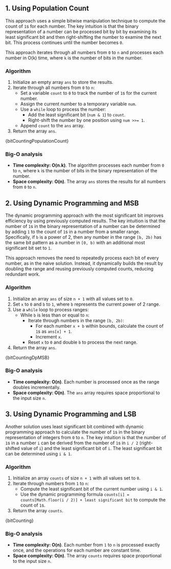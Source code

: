 

## 1. Using Population Count

This approach uses a simple bitwise manipulation technique to compute the count of `1`s for each number. The key intuition is that the binary representation of a number can be processed bit by bit by examining its least significant bit and then right-shifting the number to examine the next bit. This process continues until the number becomes `0`.

This approach iterates through all numbers from `0` to `n` and processes each number in O(k) time, where `k` is the number of bits in the number.

### Algorithm

1. Initialize an empty array `ans` to store the results.
2. Iterate through all numbers from `0` to `n`:
   - Set a variable `count` to `0` to track the number of `1`s for the current number.
   - Assign the current number to a temporary variable `num`.
   - Use a `while` loop to process the number:
     - Add the least significant bit (`num & 1`) to `count`.
     - Right-shift the number by one position using `num >>= 1`.
   - Append `count` to the `ans` array.
3. Return the array `ans`.

<MDXCodeBlock>{bitCountingPopulationCount}</MDXCodeBlock>

### Big-O analysis

- **Time complexity: O(n.k)**. The algorithm processes each number from `0` to `n`, where `k` is the number of bits in the binary representation of the number.
- **Space complexity: O(n)**. The array `ans` stores the results for all numbers from `0` to `n`.

## 2. Using Dynamic Programming and MSB

The dynamic programming approach with the most significant bit improves efficiency by using previously computed results. The key intuition is that the number of `1`s in the binary representation of a number can be determined by adding `1` to the count of `1`s in a number from a smaller range. Specifically, if `b` is a power of 2, then any number in the range `[b, 2b)` has the same bit pattern as a number in `[0, b)` with an additional most significant bit set to `1`.

This approach removes the need to repeatedly process each bit of every number, as in the naive solution. Instead, it dynamically builds the result by doubling the range and reusing previously computed counts, reducing redundant work.

### Algorithm

1. Initialize an array `ans` of size `n + 1` with all values set to `0`.
2. Set `x` to `0` and `b` to `1`, where `b` represents the current power of 2 range.
3. Use a `while` loop to process ranges:
   - While `b` is less than or equal to `n`:
     - Iterate through numbers in the range `[b, 2b)`:
       - For each number `x + b` within bounds, calculate the count of `1`s as `ans[x] + 1`.
       - Increment `x`.
     - Reset `x` to `0` and double `b` to process the next range.
4. Return the array `ans`.

<MDXCodeBlock>{bitCountingDpMSB}</MDXCodeBlock>

### Big-O analysis

- **Time complexity: O(n)**. Each number is processed once as the range doubles incrementally.
- **Space complexity: O(n)**. The `ans` array requires space proportional to the input size `n`.

## 3. Using Dynamic Programming and LSB

Another solution uses least significant bit combined with dynamic programming approach to calculate the number of `1`s in the binary representation of integers from `0` to `n`. The key intuition is that the number of `1`s in a number `i` can be derived from the number of `1`s in `i / 2` (right-shifted value of `i`) and the least significant bit of `i`. The least significant bit can be determined using `i & 1`.

### Algorithm

1. Initialize an array `counts` of size `n + 1` with all values set to `0`.
2. Iterate through numbers from `1` to `n`:
   - Compute the least significant bit of the current number using `i & 1`.
   - Use the dynamic programming formula `counts[i] = counts[Math.floor(i / 2)] + least significant bit` to compute the count of `1`s.
3. Return the array `counts`.

<MDXCodeBlock>{bitCounting}</MDXCodeBlock>

### Big-O analysis

- **Time complexity: O(n)**. Each number from `1` to `n` is processed exactly once, and the operations for each number are constant time.
- **Space complexity: O(n)**. The array `counts` requires space proportional to the input size `n`.
